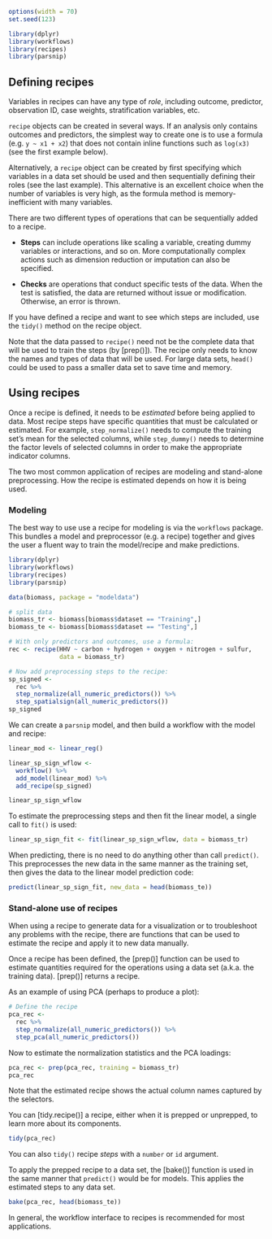 ```r
options(width = 70)
set.seed(123)

library(dplyr)
library(workflows)
library(recipes)
library(parsnip)
```

## Defining recipes

Variables in recipes can have any type of *role*, including outcome, predictor, observation ID, case weights, stratification variables, etc.

`recipe` objects can be created in several ways. If an analysis only contains outcomes and predictors, the simplest way to create one is to use a formula (e.g. `y ~ x1 + x2`) that does not contain inline functions such as `log(x3)` (see the first example below).

Alternatively, a `recipe` object can be created by first specifying which variables in a data set should be used and then sequentially defining their roles (see the last example). This alternative is an excellent choice when the number of variables is very high, as the formula method is memory-inefficient with many variables. 

There are two different types of operations that can be sequentially added to a recipe. 

- **Steps** can include operations like scaling a variable, creating dummy variables or interactions, and so on. More computationally complex actions such as dimension reduction or imputation can also be specified. 

- **Checks** are operations that conduct specific tests of the data. When the test is satisfied, the data are returned without issue or modification. Otherwise, an error is thrown.

If you have defined a recipe and want to see which steps are included, use the `tidy()` method on the recipe object.

Note that the data passed to `recipe()` need not be the complete data that will be used to train the steps (by [prep()]). The recipe only needs to know the names and types of data that will be used. For large data sets, `head()` could be used to pass a smaller data set to save time and memory.

## Using recipes

Once a recipe is defined, it needs to be _estimated_ before being applied to data. Most recipe steps have specific quantities that must be calculated or estimated. For example, `step_normalize()` needs to compute the training set's mean for the selected columns, while `step_dummy()` needs to determine the factor levels of selected columns in order to make the appropriate indicator columns. 

The two most common application of recipes are modeling and stand-alone preprocessing. How the recipe is estimated depends on how it is being used. 

### Modeling

The best way to use use a recipe for modeling is via the `workflows` package. This bundles a model and preprocessor (e.g. a recipe) together and gives the user a fluent way to train the model/recipe and make predictions. 

```r
library(dplyr)
library(workflows)
library(recipes)
library(parsnip)

data(biomass, package = "modeldata")

# split data
biomass_tr <- biomass[biomass$dataset == "Training",]
biomass_te <- biomass[biomass$dataset == "Testing",]

# With only predictors and outcomes, use a formula:
rec <- recipe(HHV ~ carbon + hydrogen + oxygen + nitrogen + sulfur,
              data = biomass_tr)

# Now add preprocessing steps to the recipe:
sp_signed <- 
  rec %>%
  step_normalize(all_numeric_predictors()) %>%
  step_spatialsign(all_numeric_predictors())
sp_signed
```

We can create a `parsnip` model, and then build a workflow with the model and recipe: 

```r
linear_mod <- linear_reg()

linear_sp_sign_wflow <- 
  workflow() %>% 
  add_model(linear_mod) %>% 
  add_recipe(sp_signed)

linear_sp_sign_wflow
```

To estimate the preprocessing steps and then fit the linear model, a single call to `fit()` is used:

```r
linear_sp_sign_fit <- fit(linear_sp_sign_wflow, data = biomass_tr)
```

When predicting, there is no need to do anything other than call `predict()`. This preprocesses the new data in the same manner as the training set, then gives the data to the linear model prediction code: 

```r
predict(linear_sp_sign_fit, new_data = head(biomass_te))
```

### Stand-alone use of recipes

When using a recipe to generate data for a visualization or to troubleshoot any problems with the recipe, there are functions that can be used to estimate the recipe and apply it to new data manually.

Once a recipe has been defined, the [prep()] function can be used to estimate quantities required for the operations using a data set (a.k.a. the training data). [prep()] returns a recipe.

As an example of using PCA (perhaps to produce a plot): 

```r
# Define the recipe
pca_rec <- 
  rec %>%
  step_normalize(all_numeric_predictors()) %>%
  step_pca(all_numeric_predictors())
```

Now to estimate the normalization statistics and the PCA loadings: 

```r
pca_rec <- prep(pca_rec, training = biomass_tr)
pca_rec
```

Note that the estimated recipe shows the actual column names captured by the selectors. 

You can [tidy.recipe()] a recipe, either when it is prepped or unprepped, to learn more about its components.

```r
tidy(pca_rec)
```

You can also `tidy()` recipe *steps* with a `number` or `id` argument.

To apply the prepped recipe to a data set, the [bake()] function is used in the same manner that `predict()` would be for models. This applies the estimated steps to any data set.

```r
bake(pca_rec, head(biomass_te))
```

In general, the workflow interface to recipes is recommended for most applications. 


